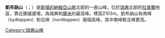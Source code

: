{{Infobox Mountain
| 名稱 =凱布訥山
| 照片 =Kebnekaise view from Tuolpagorni.jpg
| 照片說明 = 
| 海拔 =2104公尺
| 位置 =[[瑞典|瑞典]] 
| 山脈 =[[斯堪的納維亞山脈|斯堪的納維亞山脈]]
| 相對高度 = 
| 座標 ={{coord|67.53|N|18.33|E}}
| 地形圖 = 
| 類別 =
| 年齡 = 
| 最近噴發 =
| 首次登頂 =
| 最容易的攀登路線 =
| pushpin_map = Sweden
| pushpin_map_caption = 凱布訥山的位置
| latd=67 |latm=31 |lats=48 |latNS=N
| longd=18 |longm=19 |longs=48 |longEW=E
}}
'''凱布訥山'''（{{lang-sv|Kebnekaise}}；{{lang-se|Giebmegáisi}}）是[[斯堪的納維亞山脈|斯堪的納維亞山脈]]北部的一座山峰，位於[[瑞典|瑞典]]北部的[[拉普蘭_(瑞典)|拉普蘭]]地區，靠近挪威邊境，為瑞典和[[薩米|薩米]]的最高峰。標高2103m。凱布訥山有南峰（sydtoppen）和北峰（nordtoppen）兩個高峰。其中南峰較北峰更高。

{{Commons|Kebnekaise}}

[[Category:瑞典山峰|Category:瑞典山峰]]